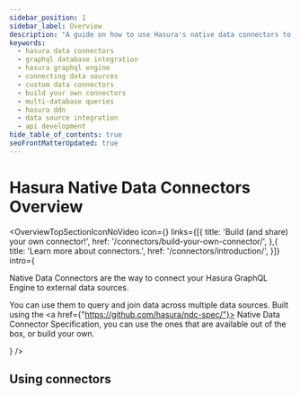 ```yaml
---
sidebar_position: 1
sidebar_label: Overview
description: "A guide on how to use Hasura's native data connectors to connect to external data sources. Learn how to query data across multiple databases and how to create your own custom connectors."
keywords:
  - hasura data connectors
  - graphql database integration
  - hasura graphql engine
  - connecting data sources
  - custom data connectors
  - build your own connectors
  - multi-database queries
  - hasura ddn
  - data source integration
  - api development
hide_table_of_contents: true
seoFrontMatterUpdated: true
---
```



# Hasura Native Data Connectors Overview

<OverviewTopSectionIconNoVideo
  icon={<Icon />}
  links={[{
    title: 'Build (and share) your own connector!',
    href: '/connectors/build-your-own-connector/',
  },{
    title: 'Learn more about connectors.',
    href: '/connectors/introduction/',
  }]}
  intro={
    <div>
      <p>
        Native Data Connectors are the way to connect your Hasura GraphQL Engine to external data sources.
      </p>
      <p>
        You can use them to query and join data across multiple data sources. Built using the <a href={"https://github.com/hasura/ndc-spec/"}>
        Native Data Connector Specification</a>, you can use the ones that are available out of the box, or build your own.
      </p>
    </div>
  }
/>

## Using connectors

<div className="overview-gallery card-wrapper">
  <OverviewPlainCard
    title="Learn more about connectors"
    body="Check out a broad introduction to connectors."
    link="/connectors/introduction/"
    linkText={"Learn more"}
  />
  <OverviewPlainCard
    title="Use the PostgreSQL connector"
    body="Take the PostgreSQL connector for a spin on your next project."
    link="/connectors/postgresql"
    linkText={"Learn more"}
  />
</div>
